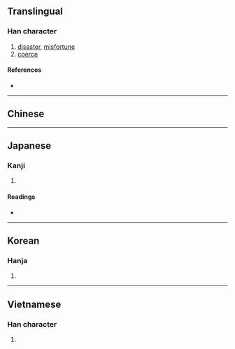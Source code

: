 {{character info/new}}
==Translingual==

===Han character===
{{Han char|rn=18|rad=刀|as=05|sn=7|four=|canj=GISH|ids=⿰去刀}}

# [[disaster]], [[misfortune]]
# [[coerce]]

====References====
* {{Han ref|kx=0138.150|dkj=01927|dj=0313.030|hdz=10327.200|uh=5227|ud=21031}}

----

==Chinese==
{{zh-see|劫|v}}

----

==Japanese==

===Kanji===
{{ja-kanji|grade=|rs=刀05}}

# {{defn|lang=ja|sort=刀05}}

====Readings====
* {{ja-readings|goon=[[こう]] (kō)|kanon=[[きょう]] (kyō)|kanyoon=[[ごう]] (gō)|kun=[[おびゃかす]] (obyakasu)}}

----

==Korean==

===Hanja===
{{ko-hanja|hangeul=겁|rv=geop|mr=kŏp}}

# {{defn|lang=ko|sort=刀05}}

----

==Vietnamese==

===Han character===
{{vi-hantu|[[kiếp]], [[cướp]]|rs=刀05}}

# {{defn|lang=vi}}